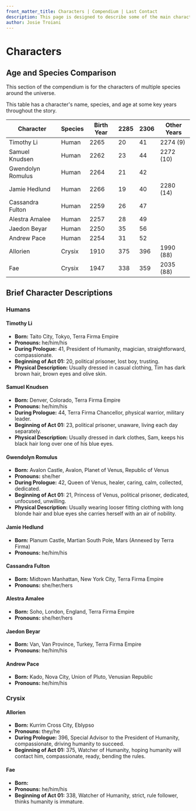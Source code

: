 ```yaml
---
front_matter_title: Characters | Compendium | Last Contact
description: This page is designed to describe some of the main characters driving the story of the Last Contact universe.
author: Josie Troiani
---
```

# Characters

## Age and Species Comparison

This section of the compendium is for the characters of multiple species around the universe.

This table has a character's name, species, and age at some key years throughout the story.

| Character         | Species | Birth Year | 2285 |  2306   | Other Years |
| ----------------- | ------- | ---------- | ---- | ------- | ----------- |
| Timothy Li        | Human   | 2265       | 20   | 41      | 2274 (9)    |
| Samuel Knudsen    | Human   | 2262       | 23   | 44      | 2272 (10)   |
| Gwendolyn Romulus | Human   | 2264       | 21   | 42      |             |
| Jamie Hedlund     | Human   | 2266       | 19   | 40      | 2280 (14)   |
| Cassandra Fulton  | Human   | 2259       | 26   | 47      |             |
| Alestra Amalee    | Human   | 2257       | 28   | 49      |             |
| Jaedon Beyar      | Human   | 2250       | 35   | 56      |             |
| Andrew Pace       | Human   | 2254       | 31   | 52      |             |
| Allorien          | Crysix  | 1910       | 375  | 396     | 1990 (88)   |
| Fae               | Crysix  | 1947       | 338  | 359     | 2035 (88)   |

## Brief Character Descriptions

### Humans

#### Timothy Li

- **Born:** Taito City, Tokyo, Terra Firma Empire
- **Pronouns:** he/him/his
- **During Prologue:** 41, President of Humanity, magician, straightforward, compassionate.
- **Beginning of Act 01:** 20, political prisoner, lost boy, trusting.
- **Physical Description:** Usually dressed in casual clothing, Tim has dark brown hair, brown eyes and olive skin.

#### Samuel Knudsen

- **Born:** Denver, Colorado, Terra Firma Empire
- **Pronouns:** he/him/his
- **During Prologue:** 44, Terra Firma Chancellor, physical warrior, military leader.
- **Beginning of Act 01:** 23, political prisoner, unaware, living each day separately.
- **Physical Description:** Usually dressed in dark clothes, Sam, keeps his black hair long over one of his blue eyes.

#### Gwendolyn Romulus

- **Born:** Avalon Castle, Avalon, Planet of Venus, Republic of Venus
- **Pronouns:** she/her
- **During Prologue:** 42, Queen of Venus, healer, caring, calm, collected, dedicated.
- **Beginning of Act 01:** 21, Princess of Venus, political prisoner, dedicated, unfocused, unwilling.
- **Physical Description:** Usually wearing looser fitting clothing with long blonde hair and blue eyes she carries herself with an air of nobility.

#### Jamie Hedlund

- **Born:** Planum Castle, Martian South Pole, Mars (Annexed by Terra Firma)
- **Pronouns:** he/him/his

#### Cassandra Fulton

- **Born:** Midtown Manhattan, New York City, Terra Firma Empire
- **Pronouns:** she/her/hers

#### Alestra Amalee

- **Born:** Soho, London, England, Terra Firma Empire
- **Pronouns:** she/her/hers

#### Jaedon Beyar

- **Born:** Van, Van Province, Turkey, Terra Firma Empire
- **Pronouns:** he/him/his

#### Andrew Pace

- **Born:** Kado, Nova City, Union of Pluto, Venusian Republic
- **Pronouns:** he/him/his

### Crysix

#### Allorien

- **Born:** Kurrim Cross City, Eblypso
- **Pronouns:** they/he
- **During Prologue:** 396, Special Advisor to the President of Humanity, compassionate, driving humanity to succeed.
- **Beginning of Act 01:** 375, Watcher of Humanity, hoping humanity will contact him, compassionate, ready, bending the rules.

#### Fae

- **Born:**
- **Pronouns:** he/him/his
- **Beginning of Act 01:** 338, Watcher of Humanity, strict, rule follower, thinks humanity is immature.
